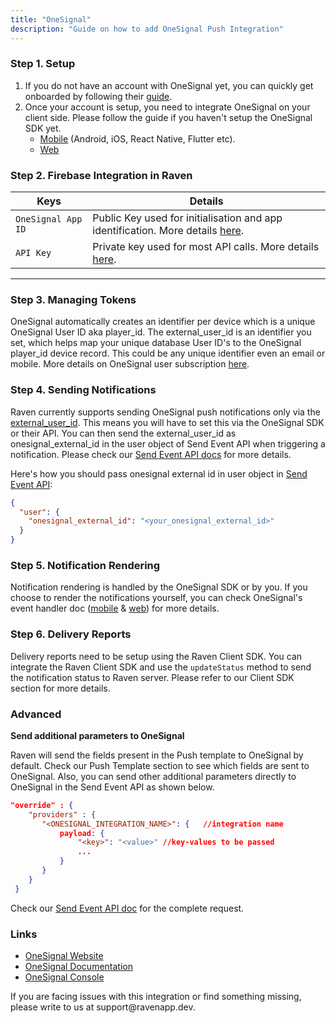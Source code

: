 ```yaml
---
title: "OneSignal"
description: "Guide on how to add OneSignal Push Integration"
---
```


### Step 1. Setup

1. If you do not have an account with OneSignal yet, you can quickly get
   onboarded by following their
   [guide](https://documentation.onesignal.com/docs/onboarding-with-onesignal).
2. Once your account is setup, you need to integrate OneSignal on your client
   side. Please follow the guide if you haven't setup the OneSignal SDK yet.
   - [Mobile](https://documentation.onesignal.com/docs/mobile-sdk-setup)
     (Android, iOS, React Native, Flutter etc).
   - [Web](https://documentation.onesignal.com/docs/web-push-quickstart)

### Step 2. Firebase Integration in Raven

| Keys               | Details                                                                                                                                     |
| ------------------ | ------------------------------------------------------------------------------------------------------------------------------------------- |
| `OneSignal App ID` | Public Key used for initialisation and app identification. More details [here](https://documentation.onesignal.com/docs/accounts-and-keys). |
| `API Key`          | Private key used for most API calls. More details [here](https://documentation.onesignal.com/docs/accounts-and-keys).                       |

---

### Step 3. Managing Tokens

OneSignal automatically creates an identifier per device which is a unique
OneSignal User ID aka player_id. The external_user_id is an identifier you set,
which helps map your unique database User ID's to the OneSignal player_id device
record. This could be any unique identifier even an email or mobile. More
details on OneSignal user subscription
[here](https://documentation.onesignal.com/docs/users).

### Step 4. Sending Notifications

Raven currently supports sending OneSignal push notifications only via the
[external_user_id](https://documentation.onesignal.com/docs/external-user-ids).
This means you will have to set this via the OneSignal SDK or their API. You can
then send the external_user_id as onesignal_external_id in the user object of
Send Event API when triggering a notification. Please check our
[Send Event API docs](/api-reference/send-event) for more details.

Here's how you should pass onesignal external id in user object in
[Send Event API](/api-reference/send-event):

```json User Object
{
  "user": {
    "onesignal_external_id": "<your_onesignal_external_id>"
  }
}
```

### Step 5. Notification Rendering

Notification rendering is handled by the OneSignal SDK or by you. If you choose
to render the notifications yourself, you can check OneSignal's event handler
doc
([mobile](https://documentation.onesignal.com/docs/sdk-notification-event-handlers)
&
[web](https://documentation.onesignal.com/docs/web-push-sdk#receiving-notifications))
for more details.

### Step 6. Delivery Reports

Delivery reports need to be setup using the Raven Client SDK. You can integrate
the Raven Client SDK and use the `updateStatus` method to send the notification
status to Raven server. Please refer to our Client SDK section for more details.

### Advanced

**Send additional parameters to OneSignal**

Raven will send the fields present in the Push template to OneSignal by default.
Check our Push Template section to see which fields are sent to OneSignal. Also,
you can send other additional parameters directly to OneSignal in the Send Event
API as shown below.

```json
"override" : {
    "providers" : {
       "<ONESIGNAL_INTEGRATION_NAME>": {   //integration name
           payload: {
               "<key>": "<value>" //key-values to be passed
               ...
           }
       }
    }
 }
```

Check our [Send Event API doc](/api-reference/send-event) for the complete
request.

### Links

- [OneSignal Website​](https://onesignal.com/)
- [OneSignal Documentation](https://documentation.onesignal.com/docs/sending-notifications)
- [OneSignal Console](https://app.onesignal.com/login)

<Info>
  If you are facing issues with this integration or find something missing,
  please write to us at support@ravenapp.dev.
</Info>
